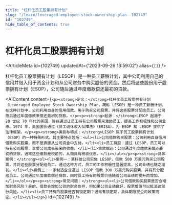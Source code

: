 ```yaml
---
title: "杠杆化员工股票拥有计划"
slug: "/learn/leveraged-employee-stock-ownership-plan--102749"
id: "102749"
hide_table_of_contents: true
---
```



# 杠杆化员工股票拥有计划

<ArticleMeta id={102749} updatedAt={'2023-09-26 13:59:02'} alias={`[]`} />
<div className='border-solid border-b border-t-0 my-4 border-[var(--ifm-color-gray-300)]' />

杠杆化员工股票拥有计划（LESOP）是一种员工薪酬计划，其中公司利用自己的信用并借入用于资金计划和从公司财务中购买股份的资金。然后将这些股份用于股票拥有计划（ESOP），公司随后通过年度缴款偿还最初的贷款。

<AIContent content={`<p><strong>定义：</strong>杠杆化员工股票拥有计划（Leveraged Employee Stock Ownership Plan，简称 LESOP）是一种员工薪酬计划。在这种计划中，公司利用自身的信用借款，用于购买公司股票，并将这些股票分配给员工。公司随后通过年度缴款来偿还最初的贷款。</p><p><strong>起源：</strong>LESOP 起源于 20 世纪 70 年代的美国，旨在通过让员工持有公司股票来激励员工，提高工作积极性和公司业绩。1974 年，美国国会通过《员工退休收入保障法》（ERISA），为 ESOP 和 LESOP 提供了法律框架。</p><p><strong>类别与特点：</strong>LESOP 属于员工股票拥有计划（ESOP）的一种特殊形式。其主要特点包括：<ul><li>公司借款购买股票：公司利用自身信用借款购买股票，而不是直接从公司资金中支付。</li><li>员工持股：通过 LESOP，员工可以持有公司股票，享受公司成长带来的收益。</li><li>贷款偿还：公司通过年度缴款来偿还最初的贷款，通常这些缴款是税前的，从而具有税收优惠。</li></ul></p><p><strong>具体案例：</strong><ol><li>案例一：某科技公司实施 LESOP，借款 500 万美元购买公司股票，并将这些股票分配给员工。通过这种方式，员工的工作积极性显著提高，公司业绩也随之增长。</li><li>案例二：一家制造企业通过 LESOP 借款 300 万美元购买股票，并将其分配给员工。公司通过年度缴款偿还贷款，同时员工持有的股票价值随着公司业绩的提升而增加。</li></ol></p><p><strong>常见问题：</strong><ul><li>公司借款购买股票是否会增加财务风险？是的，借款会增加公司的财务负担，但如果公司业绩良好，股票增值可以抵消这部分风险。</li><li>员工持有的股票是否有锁定期？通常有锁定期，具体期限视公司政策而定。</li></ul></p>`} id={102749} />
